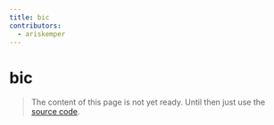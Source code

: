 ```yaml
---
title: bic
contributors:
  - ariskemper
---
```


# bic

> The content of this page is not yet ready. Until then just use the [source code](https://github.com/fabian-hiller/valibot/blob/main/library/src/validations/bic/bic.ts).
